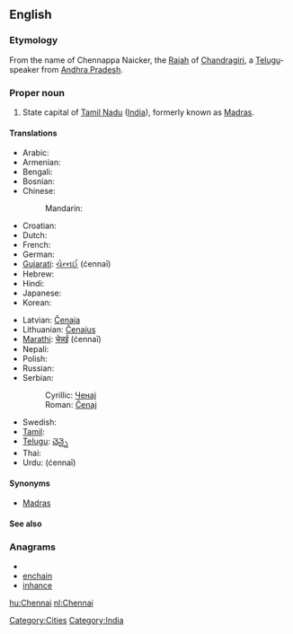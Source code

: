 ==English==
{{wikipedia}}

===Etymology===
From the name of Chennappa Naicker, the [[Rajah]] of [[Chandragiri]], a [[Telugu]]-speaker from [[Andhra Pradesh]].

===Proper noun===
{{en-proper noun}}

# State capital of [[Tamil Nadu]] ([[India]]), formerly known as [[Madras]].

====Translations====
{{trans-top|state capital of Tamil Nadu, India}}
* Arabic: {{t|ar|تشيناي|m|tr=tshinaay}}
* Armenian: {{t-|hy|Չեննայ|tr=Čennay}}
* Bengali: {{BNchar|[[চেন্নাই]]}}
* Bosnian: {{t-|bs|Čenaj|m}}
* Chinese:
*: Mandarin: {{t|cmn|金奈|tr=Jīnnài|sc=Hani}}
* Croatian: {{t-|hr|Čenaj|m}}
* Dutch: {{t+|nl|Chennai}}
* French: {{t-|fr|Chennai}}
* German: {{t-|de|Chennai}}
* [[Gujarati]]: [[ચેન્નઈ]] (ćennaī)
* Hebrew: {{t|he|צ'נאי}}
* Hindi:  {{t-|hi|चेन्नई|tr=cenna'ī|xs=Hindi}}
* Japanese: {{t|ja|チェンナイ|tr=Chennai}}
* Korean: {{t|ko|첸나이|tr=Chennai|sc=Hang}}
{{trans-mid}}
* Latvian: [[Čenaja]]
* Lithuanian: [[Čenajus]]
* [[Marathi]]: [[चेन्नई]] (ćennaī)
* Nepali: {{t-|ne|चेन्नई|tr=ćennaī|sc=Deva|xs=Nepali}}
* Polish: {{t-|pl|Chennai}}
* Russian: {{t-|ru|Ченнаи|tr=Čennái}}
* Serbian:
*: Cyrillic: [[Ченај]] {{m}}
*: Roman: [[Čenaj#Serbian|Čenaj]] {{m}}
* Swedish: {{t-|sv|Chennai}}
* [[Tamil]]: {{t+|ta|சென்னை|tr=chennai|xs=Tamil}}
* [[Telugu]]: [[చెన్నై]]
* Thai: {{t|th|เจนไน|tr=jayn-nai}}
* Urdu: {{ur-Arab|[[چنائی]]}} (ćennaī)
{{trans-bottom}}

====Synonyms====
* [[Madras]] {{italbrac|former name}}

====See also====
{{projectlink|pedia|lang=en}}

===Anagrams===
* {{alphagram|acehinn}}
* [[enchain#English|enchain]]
* [[inhance#English|inhance]]

[[Category:Cities]]
[[Category:India]]

[[hu:Chennai]]
[[nl:Chennai]]